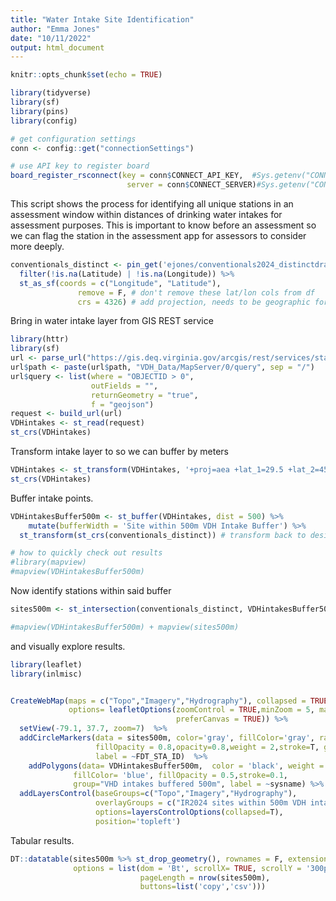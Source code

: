 ```yaml
---
title: "Water Intake Site Identification"
author: "Emma Jones"
date: "10/11/2022"
output: html_document
---
```


```r
knitr::opts_chunk$set(echo = TRUE)

library(tidyverse)
library(sf)
library(pins)
library(config)

# get configuration settings
conn <- config::get("connectionSettings")

# use API key to register board
board_register_rsconnect(key = conn$CONNECT_API_KEY,  #Sys.getenv("CONNECT_API_KEY"),
                          server = conn$CONNECT_SERVER)#Sys.getenv("CONNECT_SERVER"))

```


This script shows the process for identifying all unique stations in an assessment window within distances of drinking water intakes for assessment purposes. This is important to know before an assessment so we can flag the station in the assessment app for assessors to consider more deeply.

```r
conventionals_distinct <- pin_get('ejones/conventionals2024_distinctdraft', board = 'rsconnect') %>% 
  filter(!is.na(Latitude) | !is.na(Longitude)) %>% 
  st_as_sf(coords = c("Longitude", "Latitude"), 
               remove = F, # don't remove these lat/lon cols from df
               crs = 4326) # add projection, needs to be geographic for now bc entering lat/lng

```

Bring in water intake layer from GIS REST service

```r
library(httr)
library(sf)
url <- parse_url("https://gis.deq.virginia.gov/arcgis/rest/services/staff")
url$path <- paste(url$path, "VDH_Data/MapServer/0/query", sep = "/")
url$query <- list(where = "OBJECTID > 0",
                  outFields = "",
                  returnGeometry = "true",
                  f = "geojson")
request <- build_url(url)
VDHintakes <- st_read(request)
st_crs(VDHintakes)
```

Transform intake layer to so we can buffer by meters

```r
VDHintakes <- st_transform(VDHintakes, '+proj=aea +lat_1=29.5 +lat_2=45.5 +lat_0=23 +lon_0=-96 +x_0=0 +y_0=0 +datum=NAD83 +units=m +no_defs')
st_crs(VDHintakes)
```


Buffer intake points. 

```r
VDHintakesBuffer500m <- st_buffer(VDHintakes, dist = 500) %>%
    mutate(bufferWidth = 'Site within 500m VDH Intake Buffer') %>% 
  st_transform(st_crs(conventionals_distinct)) # transform back to desired crs

# how to quickly check out results
#library(mapview)
#mapview(VDHintakesBuffer500m)
```


Now identify stations within said buffer 

```r
sites500m <- st_intersection(conventionals_distinct, VDHintakesBuffer500m)

#mapview(VDHintakesBuffer500m) + mapview(sites500m)
```

and visually explore results.

```r
library(leaflet)
library(inlmisc)


CreateWebMap(maps = c("Topo","Imagery","Hydrography"), collapsed = TRUE,
             options= leafletOptions(zoomControl = TRUE,minZoom = 5, maxZoom = 20,
                                     preferCanvas = TRUE)) %>%
  setView(-79.1, 37.7, zoom=7)  %>%
  addCircleMarkers(data = sites500m, color='gray', fillColor='gray', radius = 4,
                   fillOpacity = 0.8,opacity=0.8,weight = 2,stroke=T, group="IR2024 sites within 500m VDH intake buffer",
                   label = ~FDT_STA_ID)  %>% 
    addPolygons(data= VDHintakesBuffer500m,  color = 'black', weight = 1,
              fillColor= 'blue', fillOpacity = 0.5,stroke=0.1,
              group="VHD intakes buffered 500m", label = ~sysname) %>% 
  addLayersControl(baseGroups=c("Topo","Imagery","Hydrography"),
                   overlayGroups = c("IR2024 sites within 500m VDH intake buffer","VHD intakes buffered 500m"),
                   options=layersControlOptions(collapsed=T),
                   position='topleft')

```

Tabular results.

```r
DT::datatable(sites500m %>% st_drop_geometry(), rownames = F, extensions = 'Buttons',
              options = list(dom = 'Bt', scrollX= TRUE, scrollY = '300px',
                             pageLength = nrow(sites500m),
                             buttons=list('copy','csv'))) 
```

